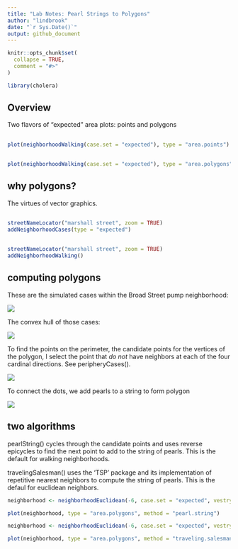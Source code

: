 ```yaml
---
title: "Lab Notes: Pearl Strings to Polygons"
author: "lindbrook"
date: "`r Sys.Date()`"
output: github_document
---
```


```r
knitr::opts_chunk$set(
  collapse = TRUE,
  comment = "#>"
)

library(cholera)
```

## Overview

Two flavors of "expected" area plots: points and polygons

##
```r
plot(neighborhoodWalking(case.set = "expected"), type = "area.points")
```


##
```r
plot(neighborhoodWalking(case.set = "expected"), type = "area.polygons")
```

## why polygons?

The virtues of vector graphics.

##
```r
streetNameLocator("marshall street", zoom = TRUE)
addNeighborhoodCases(type = "expected")
```


##
```r
streetNameLocator("marshall street", zoom = TRUE)
addNeighborhoodWalking()
```

## computing polygons

These are the simulated cases within the Broad Street pump neighborhood:

![](cloud-1.png)


The convex hull of those cases:

![](hull-1.png)

To find the points on the perimeter, the candidate points for the vertices of the polygon, I select the point that _do not_ have neighbors at each of the four cardinal directions. See peripheryCases().

![](perimeter-1.png)


To connect the dots, we add pearls to a string to form polygon

![](pearl_string-1.png)


## two algorithms

pearlString() cycles through the candidate points and uses reverse epicycles to find the next point to add to the string of pearls. This is the default for walking neighborhoods.

travelingSalesman() uses the 'TSP' package and its implementation of repetitive nearest neighbors to compute the string of pearls. This is the defaul for euclidean neighbors.

```r
neighborhood <- neighborhoodEuclidean(-6, case.set = "expected", vestry = TRUE)

plot(neighborhood, type = "area.polygons", method = "pearl.string")
```

```r
neighborhood <- neighborhoodEuclidean(-6, case.set = "expected", vestry = TRUE)

plot(neighborhood, type = "area.polygons", method = "traveling.salesman")
```
